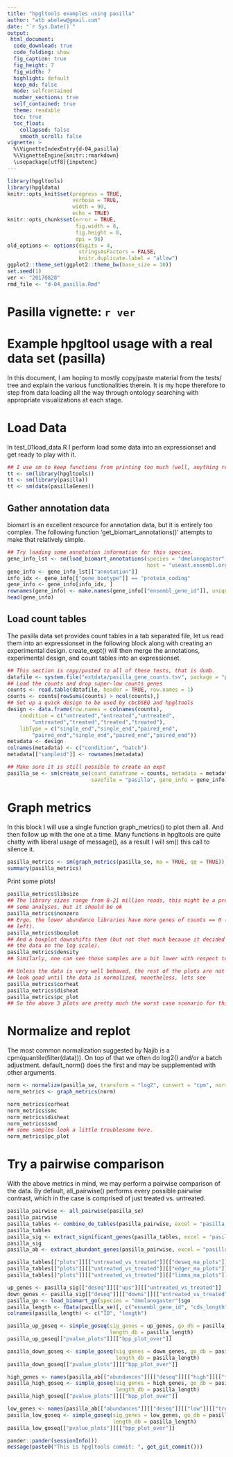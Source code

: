 ```yaml
---
title: "hpgltools examples using pasilla"
author: "atb abelew@gmail.com"
date: "`r Sys.Date()`"
output:
 html_document:
  code_download: true
  code_folding: show
  fig_caption: true
  fig_height: 7
  fig_width: 7
  highlight: default
  keep_md: false
  mode: selfcontained
  number_sections: true
  self_contained: true
  theme: readable
  toc: true
  toc_float:
    collapsed: false
    smooth_scroll: false
vignette: >
  %\VignetteIndexEntry{d-04_pasilla}
  %\VignetteEngine{knitr::rmarkdown}
  \usepackage[utf8]{inputenc}
---
```


<style>
  body .main-container {
    max-width: 1600px;
  }
</style>

```r
library(hpgltools)
library(hpgldata)
knitr::opts_knit$set(progress = TRUE,
                     verbose = TRUE,
                     width = 90,
                     echo = TRUE)
knitr::opts_chunk$set(error = TRUE,
                      fig.width = 8,
                      fig.height = 8,
                      dpi = 96)
old_options <- options(digits = 4,
                       stringsAsFactors = FALSE,
                       knitr.duplicate.label = "allow")
ggplot2::theme_set(ggplot2::theme_bw(base_size = 10))
set.seed(1)
ver <- "20170820"
rmd_file <- "d-04_pasilla.Rmd"
```

# Pasilla vignette: `r ver`

# Example hpgltool usage with a real data set (pasilla)

In this document, I am hoping to mostly copy/paste material from the tests/ tree and explain the
various functionalities therein.  It is my hope therefore to step from data loading all the way
through ontology searching with appropriate visualizations at each stage.

# Load Data

In test_01load_data.R I perform load some data into an expressionset and get ready to play with it.

```r
## I use sm to keep functions from printing too much (well, anything really)
tt <- sm(library(hpgltools))
tt <- sm(library(pasilla))
tt <- sm(data(pasillaGenes))
```

## Gather annotation data

biomart is an excellent resource for annotation data, but it is entirely too complex.
The following function 'get_biomart_annotations()' attempts to make that relatively simple.

```r
## Try loading some annotation information for this species.
gene_info_lst <- sm(load_biomart_annotations(species = "dmelanogaster",
                                             host = "useast.ensembl.org"))
gene_info <- gene_info_lst[["annotation"]]
info_idx <- gene_info[["gene_biotype"]] == "protein_coding"
gene_info <- gene_info[info_idx, ]
rownames(gene_info) <- make.names(gene_info[["ensembl_gene_id"]], unique = TRUE)
head(gene_info)
```

## Load count tables

The pasilla data set provides count tables in a tab separated file, let us read them into an
expressionset in the following block along with creating an experimental design.  create_expt() will
then merge the annotations, experimental design, and count tables into an expressionset.

```r
## This section is copy/pasted to all of these tests, that is dumb.
datafile <- system.file("extdata/pasilla_gene_counts.tsv", package = "pasilla")
## Load the counts and drop super-low counts genes
counts <- read.table(datafile, header = TRUE, row.names = 1)
counts <- counts[rowSums(counts) > ncol(counts),]
## Set up a quick design to be used by cbcbSEQ and hpgltools
design <- data.frame(row.names = colnames(counts),
    condition = c("untreated","untreated","untreated",
        "untreated","treated","treated","treated"),
    libType = c("single_end","single_end","paired_end",
        "paired_end","single_end","paired_end","paired_end"))
metadata <- design
colnames(metadata) <- c("condition", "batch")
metadata[["sampleid"]] <- rownames(metadata)

## Make sure it is still possible to create an expt
pasilla_se <- sm(create_se(count_dataframe = counts, metadata = metadata,
                           savefile = "pasilla", gene_info = gene_info))
```

# Graph metrics

In this block I will use a single function graph_metrics() to plot them all.
And then follow up with the one at a time.  Many functions in hpgltools are quite chatty with
liberal usage of message(), as a result I will sm() this call to silence it.

```r
pasilla_metrics <- sm(graph_metrics(pasilla_se, ma = TRUE, qq = TRUE))
summary(pasilla_metrics)
```

Print some plots!

```r
pasilla_metrics$libsize
## The library sizes range from 8-21 million reads, this might be a problem for
## some analyses, but it should be ok
pasilla_metrics$nonzero
## Ergo, the lower abundance libraries have more genes of counts == 0 (bottom
## left).
pasilla_metrics$boxplot
## And a boxplot downshifts them (but not that much because it decided to put
## the data on the log scale).
pasilla_metrics$density
## Similarly, one can see those samples are a bit lower with respect to density

## Unless the data is very well behaved, the rest of the plots are not likely to
## look good until the data is normalized, nonetheless, lets see
pasilla_metrics$corheat
pasilla_metrics$disheat
pasilla_metrics$pc_plot
## So the above 3 plots are pretty much the worst case scenario for this data.
```

# Normalize and replot

The most common normalization suggested by Najib is a cpm(quantile(filter(data))).
On top of that we often do log2() and/or a batch adjustment.
default_norm() does the first and may be supplemented with other arguments.

```r
norm <- normalize(pasilla_se, transform = "log2", convert = "cpm", norm = "quant", filter = TRUE)
norm_metrics <- graph_metrics(norm)
```

```r
norm_metrics$corheat
norm_metrics$smc
norm_metrics$disheat
norm_metrics$smd
## some samples look a little troublesome here.
norm_metrics$pc_plot
```

# Try a pairwise comparison

With the above metrics in mind, we may perform a pairwise comparison of the data.
By default, all_pairwise() performs every possible pairwise contrast, which in
the case is comprised of just treated vs. untreated.

```r
pasilla_pairwise <- all_pairwise(pasilla_se)
pasilla_pairwise
pasilla_tables <- combine_de_tables(pasilla_pairwise, excel = "pasilla_tables.xlsx")
pasilla_tables
pasilla_sig <- extract_significant_genes(pasilla_tables, excel = "pasilla_sig.xlsx")
pasilla_sig
pasilla_ab <- extract_abundant_genes(pasilla_pairwise, excel = "pasilla_abundant.xlsx")
```

```r
pasilla_tables[["plots"]][["untreated_vs_treated"]][["deseq_ma_plots"]]
pasilla_tables[["plots"]][["untreated_vs_treated"]][["edger_ma_plots"]]
pasilla_tables[["plots"]][["untreated_vs_treated"]][["limma_ma_plots"]]
```

```r
up_genes <- pasilla_sig[["deseq"]][["ups"]][["untreated_vs_treated"]]
down_genes <- pasilla_sig[["deseq"]][["downs"]][["untreated_vs_treated"]]
pasilla_go <- load_biomart_go(species = "dmelanogaster")$go
pasilla_length <- fData(pasilla_se)[, c("ensembl_gene_id", "cds_length")]
colnames(pasilla_length) <- c("ID", "length")

pasilla_up_goseq <- simple_goseq(sig_genes = up_genes, go_db = pasilla_go,
                                 length_db = pasilla_length)
pasilla_up_goseq[["pvalue_plots"]][["bpp_plot_over"]]

pasilla_down_goseq <- simple_goseq(sig_genes = down_genes, go_db = pasilla_go,
                                   length_db = pasilla_length)
pasilla_down_goseq[["pvalue_plots"]][["bpp_plot_over"]]

high_genes <- names(pasilla_ab[["abundances"]][["deseq"]][["high"]][["treated"]])
pasilla_high_goseq <- simple_goseq(sig_genes = high_genes, go_db = pasilla_go,
                                   length_db = pasilla_length)
pasilla_high_goseq[["pvalue_plots"]][["bpp_plot_over"]]

low_genes <- names(pasilla_ab[["abundances"]][["deseq"]][["low"]][["treated"]])
pasilla_low_goseq <- simple_goseq(sig_genes = low_genes, go_db = pasilla_go,
                                  length_db = pasilla_length)
pasilla_low_goseq[["pvalue_plots"]][["bpp_plot_over"]]
```

```r
pander::pander(sessionInfo())
message(paste0("This is hpgltools commit: ", get_git_commit()))
```
